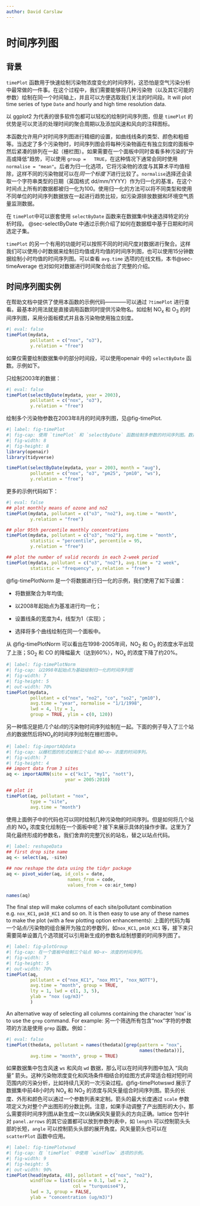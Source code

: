 ```yaml
---
author: David Carslaw
---
```


# 时间序列图 {#sec-timePlot}

## 背景 {#sec-timePlotBack}

`timePlot` 函数用于快速绘制污染物浓度变化的时间序列，这恐怕是空气污染分析中最常做的一件事。在这个过程中，我们需要能够将几种污染物（以及其它可能的参数）绘制在同一个时间轴上，并且可以方便选取我们关注的时间段。It will plot time series of type `Date` and hourly and high time resolution data.

以 [ggplot2]{.pkg} 为代表的很多软件包都可以轻松的绘制时间序列图，但是 `timePlot` 的优势是可以灵活的处理时间的聚合周期以及添加风速和风向的注释图标。

本函数允许用户对时间序列图进行精细的设置，如曲线线条的类型、颜色和粗细等。当选定了多个污染物时，时间序列图会将每种污染物画在有独立刻度的面板中然后紧凑的排列在一起（栅栏图）。如果需要在一个面板中同时查看多种污染的“升高或降低”趋势，可以使用 `group =   TRUE`，在这种情况下通常会同时使用 `normalise = "mean"`。后者为归一化选项，它将污染物的浓度与其算术平均值相除，这样不同的污染物就可以在*同一个标度下*进行比较了。`normalise`选择还会读取一个字符串类型的日期（英国格式 dd/mm/YYYY）作为归一化的基准，在这个时间点上所有的数据都被归一化为100。使用归一化的方法可以将不同类型和使用不同单位的时间序列数据放在一起进行趋势比较，如污染源排放数据和环境空气质量监测数据。

在 `timePlot`中可以嵌套使用 `selectByDate` 函数来在数据集中快速选择特定的分析时段。 @sec-selectByDate 中通过示例介绍了如何在数据框中基于日期和时间选定子集。

`timePlot` 的另一个有用的功能时可以按照不同的时间尺度对数据进行聚合。这样我们可以使用小时数据来绘制日均值或月均值的时间序列图，也可以使用15分钟数据绘制小时均值的时间序列图。可以查看 `avg.time` 选项的在线文档，本书@sec-timeAverage 也对如何对数据进行时间聚合给出了完整的介绍。

## 时间序列图实例

在帮助文档中提供了使用本函数的示例代码————可以通过 `?timePlot` 进行查看。最基本的用法就是直接调用函数同时提供污染物名。如绘制 NO~x~ 和 O~3~ 的时间序列图，采用分面板模式并且各污染物使用独立刻度。

```r
#| eval: false
timePlot(mydata, 
         pollutant = c("nox", "o3"), 
         y.relation = "free")
```

如果仅需要绘制数据集中的部分时间段，可以使用[openair]{.pkg} 中的 `selectByDate` 函数。示例如下。

只绘制2003年的数据：

```r
#| eval: false
timePlot(selectByDate(mydata, year = 2003), 
         pollutant = c("nox", "o3"), 
         y.relation = "free")
```

绘制多个污染物参数在2003年8月的时间序列图，见@fig-timePlot.

```r
#| label: fig-timePlot
#| fig-cap: 使用 `timePlot` 和 `selectByDate` 函数绘制多参数的时间序列图。数据选定为2003年8月。
#| fig-width: 8
#| fig-height: 8
library(openair)
library(tidyverse)

timePlot(selectByDate(mydata, year = 2003, month = "aug"),
         pollutant = c("nox", "o3", "pm25", "pm10", "ws"),
         y.relation = "free")
```

更多的示例代码如下：

```r
#| eval: false
## plot monthly means of ozone and no2
timePlot(mydata, pollutant = c("o3", "no2"), avg.time = "month",
         y.relation = "free")

## plor 95th percentile monthly concentrations
timePlot(mydata, pollutant = c("o3", "no2"), avg.time = "month",
         statistic = "percentile", percentile = 95,
         y.relation = "free")

## plot the number of valid records in each 2-week period
timePlot(mydata, pollutant = c("o3", "no2"), avg.time = "2 week",
         statistic = "frequency", y.relation = "free")
```

@fig-timePlotNorm 是一个将数据进行归一化的示例，我们使用了如下设置：

-   将数据聚合为年均值;

-   以2008年起始点为基准进行均一化；

-   设置线条的宽度为4，线型为1（实现）；

-   选择将多个曲线绘制在同一个面板中。

从 @fig-timePlotNorm 可以看出在1998-2005年间，NO~2~ 和 O~3~ 的浓度水平出现了上涨；SO~2~ 和 CO 的降幅最大（达到60%），NO~x~ 的浓度下降了约20%。

```r
#| label: fig-timePlotNorm
#| fig-cap: 以1998年起始点为基础绘制归一化的时间序列图
#| fig-width: 7
#| fig-height: 5
#| out-width: 70%
timePlot(mydata, 
         pollutant = c("nox", "no2", "co", "so2", "pm10"),
         avg.time = "year", normalise = "1/1/1998", 
         lwd = 4, lty = 1,
         group = TRUE, ylim = c(0, 120))
```

另一种情况是把*几个站点*的污染物时间序列绘制在一起。下面的例子导入了三个站点的数据然后将NO~x~的时间序列绘制在栅栏图中。

```r
#| label: fig-importAQdata
#| fig-cap: 以栅栏图的形式绘制三个站点 NO~x~ 浓度的时间序列。
#| fig-width: 7
#| fig-height: 4
## import data from 3 sites
aq <- importAURN(site = c("kc1", "my1", "nott"), 
                      year = 2005:2010)

## plot it
timePlot(aq, pollutant = "nox", 
         type = "site", 
         avg.time = "month")
```

使用上面例子中的代码也可以同时绘制几种污染物的时间序列。但是如何将几个站点的 NO~x~ 浓度变化绘制在一个面板中呢？接下来展示具体的操作步骤。这里为了简化最终形成的参数名，我们舍弃的完整冗长的站名，替之以站点代码。

```r
#| label: reshapeData
## first drop site name
aq <- select(aq, -site)

## now reshape the data using the tidyr package
aq <- pivot_wider(aq, id_cols = date, 
                       names_from = code, 
                       values_from = co:air_temp)

names(aq)
```

The final step will make columns of each site/pollutant combination e.g. `nox_KC1`, `pm10_KC1` and so on. It is then easy to use any of these names to make the plot (with a few plotting option enhancements):
上面的代码为每一个站点/污染物的组合展开为独立的参数列，如`nox_KC1`, `pm10_KC1` 等，接下来只需要简单设置几个选项就可以引用新生成的参数名绘制想要的时间序列图了。

```r
#| label: fig-plotGroup
#| fig-cap: 在一个面板中绘制三个站点 NO~x~ 浓度的时间序列。
#| fig-width: 7
#| fig-height: 5
#| out-width: 70%
timePlot(aq, 
         pollutant = c("nox_KC1", "nox_MY1", "nox_NOTT"),
         avg.time = "month", group = TRUE,
         lty = 1, lwd = c(1, 3, 5),
         ylab = "nox (ug/m3)"
         )
```

An alternative way of selecting all columns containing the character 'nox' is to use the `grep` command. For example:
另一个筛选所有包含“nox”字符的参数项的方法是使用 `grep` 函数。例如：

```r
#| eval: false
timePlot(thedata, pollutant = names(thedata)[grep(pattern = "nox", 
                                                  names(thedata))],
         avg.time = "month", group = TRUE)
```

如果数据集中包含风速 `ws` 和风向 `wd` 数据，那么可以在时间序列图中加入 “风向量” 箭头。这种污染物浓度变化和风场条件相结合的绘图方式非常适合相对短时间范围内的污染分析，比如持续几天的一次污染过程。@fig-timePlotwswd 展示了数据集中前48小时内 NO~x~ 和 NO~2~ 的浓度与风矢量组合时间序列图。箭头的长度、外形和颜色可以通过一个参数列表来定制。箭头的最大长度通过 `scale` 参数项定义为对整个产出图形的分数比例。注意，如果手动调整了产出图形的大小，那么需要将时间序列图从新生成一次以确保风矢量箭头的方向正确。[lattice]{.pkg} 包中针对 `panel.arrows` 的其它设置都可以放到参数列表中，如 `length` 可以控制箭头头部的长短，`angle` 可以控制箭头头部的展开角度。风矢量箭头也可以在 `scatterPlot` 函数中应用。

```r
#| label: fig-timePlotwswd
#| fig-cap: 在 `timePlot` 中使用 `windflow` 选项的示例。
#| fig-width: 9
#| fig-height: 5
#| out-width: 90%
timePlot(head(mydata, 48), pollutant = c("nox", "no2"), 
         windflow = list(scale = 0.1, lwd = 2, 
                         col = "turquoise4"), 
         lwd = 3, group = FALSE, 
         ylab = "concentration (ug/m3)")
```
